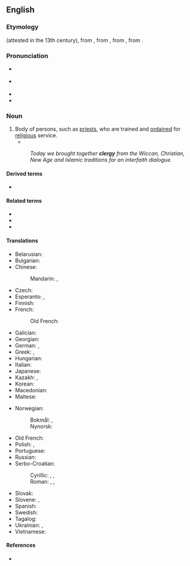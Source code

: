 ==English==

===Etymology===
{{root|en|ine-pro|*kelh₂-}}
{{inh|en|enm|clergie}} (attested in the 13th century), from {{der|en|fro|clergié||learned men}}, from {{der|en|LL.|clēricātus}}, from {{der|en|la|clēricus||one ordained for religious services}}, from {{der|en|grc|κληρικός||of the clergy}}.

===Pronunciation===
* {{a|RP}} {{IPA|en|/ˈklɜːdʒi/}}
* {{a|GA}} {{IPA|en|/ˈklɝdʒi/}}
* {{audio|en|en-us-clergy.ogg|Audio (US)}}
* {{rhymes|en|ɜː(ɹ)dʒi|s=2}}

===Noun===
{{en-noun}}

# Body of persons, such as [[priest]]s, who are trained and [[ordained]] for [[religious]] service.
#* {{RQ:Maxwell Mirror and the Lamp|chapter=5|passage=Then everybody once more knelt, and soon the blessing was pronounced. The choir and the '''clergy''' trooped out slowly, [&hellip;], down the nave to the western door. [&hellip;] At a seemingly immense distance the surpliced group stopped to say the last prayer.}}
#: ''Today we brought together '''clergy''' from the Wiccan, Christian, New Age and Islamic traditions for an interfaith dialogue.''

====Derived terms====
* {{l|en|clergyman}}

====Related terms====
* {{l|en|cleric}}
* {{l|en|clerical}}
* {{l|en|clerk}}

====Translations====
{{trans-top|people trained to officiate at religious ceremonies and services}}
* Belarusian: {{t|be|духаве́нства|n|sc=Cyrl}}
* Bulgarian: {{t|bg|духове́нство|n|sc=Cyrl}}
* Chinese:
*: Mandarin: {{t+|cmn|神職人員|sc=Hani}}, {{t+|cmn|神职人员|tr=shénzhí rényuán|sc=Hani}}
* Czech: {{t|cs|duchovenstvo|n}}
* Esperanto: {{t|eo|ekleziularo}}, {{t|eo|pastraro}}
* Finnish: {{t+|fi|papisto}}
* French: {{t+|fr|clergé|m}}
*: Old French: {{t|fro|clergie}}
* Galician: {{t+|gl|clero|m}}
* Georgian: {{t|ka|სამღვდელოება}}
* German: {{t+|de|Geistlichkeit|f}}, {{t+|de|Klerus|m}}
* Greek: {{t+|el|κλήρος|m}}, {{t+|el|ιερατείο|n}}
* Hungarian: {{t+|hu|papság}}
* Italian: {{t+|it|clero|m}}
* Japanese: {{t|ja|聖職者|tr=せいしょくしゃ, seishokusha|sc=Jpan}}
* Kazakh: {{t|kk|діни адам}}, {{t|kk|дін басы}}
* Korean: {{t|ko|성직자(聖職者)}}
* Macedonian: {{t|mk|свештенство|n|sc=Cyrl}}
* Maltese: {{t|mt|kleru}}
{{trans-mid}}
* Norwegian:
*: Bokmål: {{t+|nb|geistlighet|m|f}}, {{t|nb|presteskap|n}}
*: Nynorsk: {{t|nn|presteskap|n}}
* Old French: {{t|fro|clergie|f}}
* Polish: {{t+|pl|duchowieństwo|n}}, {{t+|pl|kler|m}}
* Portuguese: {{t+|pt|clero|m}}
* Russian: {{t+|ru|духове́нство|n}}
* Serbo-Croatian:
*: Cyrillic: {{t|sh|клер|m}}, {{t|sh|свештенство|n}}, {{t|sh|свећенство|n}}
*: Roman: {{t+|sh|kler|m}}, {{t+|sh|sveštenstvo|n}}, {{t+|sh|svećenstvo|n}}
* Slovak: {{t|sk|duchovenstvo|n}}
* Slovene: {{t+|sl|duhovščina|f}}, {{t|sl|kler|m}}
* Spanish: {{t+|es|clero|m}}
* Swedish: {{t+|sv|prästerskap}}
* Tagalog: {{t|tl|klero}}
* Ukrainian: {{t|uk|духове́нство|n|sc=Cyrl}}, {{t|uk|причт|m}}
* Vietnamese: {{t|vi|tư tế}}
{{trans-bottom}}

====References====
* {{R:Online Etymology Dictionary}}

{{c|en|Collectives|Religion}}